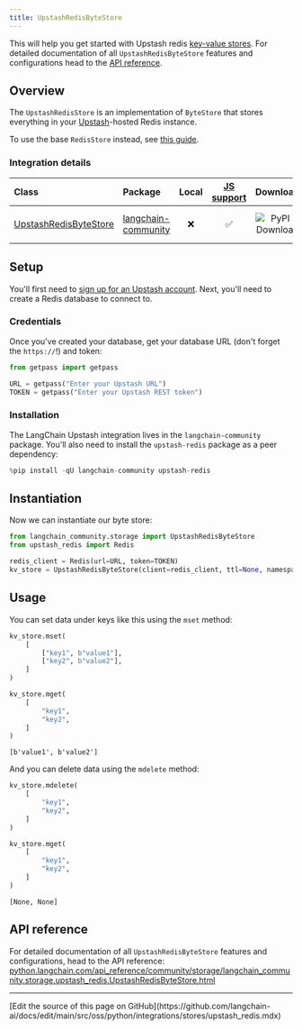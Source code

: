 ```yaml
---
title: UpstashRedisByteStore
---
```


This will help you get started with Upstash redis [key-value stores](/oss/python/integrations/stores). For detailed documentation of all `UpstashRedisByteStore` features and configurations head to the [API reference](https://python.langchain.com/api_reference/community/storage/langchain_community.storage.upstash_redis.UpstashRedisByteStore.html).

## Overview

The `UpstashRedisStore` is an implementation of `ByteStore` that stores everything in your [Upstash](https://upstash.com/)-hosted Redis instance.

To use the base `RedisStore` instead, see [this guide](/oss/python/integrations/stores/redis/).

### Integration details

| Class | Package | Local | [JS support](https://js.langchain.com/docs/integrations/stores/upstash_redis_storage) | Downloads | Version |
| :--- | :--- | :---: | :---: |  :---: | :---: |
| [UpstashRedisByteStore](https://python.langchain.com/api_reference/community/storage/langchain_community.storage.upstash_redis.UpstashRedisByteStore.html) | [langchain-community](https://python.langchain.com/api_reference/community/index.html) | ❌ | ✅ | ![PyPI - Downloads](https://img.shields.io/pypi/dm/langchain_community?style=flat-square&label=%20) | ![PyPI - Version](https://img.shields.io/pypi/v/langchain_community?style=flat-square&label=%20) |

## Setup

You'll first need to [sign up for an Upstash account](https://upstash.com/docs/redis/overall/getstarted). Next, you'll need to create a Redis database to connect to.

### Credentials

Once you've created your database, get your database URL (don't forget the `https://`!) and token:

```python
from getpass import getpass

URL = getpass("Enter your Upstash URL")
TOKEN = getpass("Enter your Upstash REST token")
```

### Installation

The LangChain Upstash integration lives in the `langchain-community` package. You'll also need to install the `upstash-redis` package as a peer dependency:

```python
%pip install -qU langchain-community upstash-redis
```

## Instantiation

Now we can instantiate our byte store:

```python
from langchain_community.storage import UpstashRedisByteStore
from upstash_redis import Redis

redis_client = Redis(url=URL, token=TOKEN)
kv_store = UpstashRedisByteStore(client=redis_client, ttl=None, namespace="test-ns")
```

## Usage

You can set data under keys like this using the `mset` method:

```python
kv_store.mset(
    [
        ["key1", b"value1"],
        ["key2", b"value2"],
    ]
)

kv_store.mget(
    [
        "key1",
        "key2",
    ]
)
```

```output
[b'value1', b'value2']
```

And you can delete data using the `mdelete` method:

```python
kv_store.mdelete(
    [
        "key1",
        "key2",
    ]
)

kv_store.mget(
    [
        "key1",
        "key2",
    ]
)
```

```output
[None, None]
```

## API reference

For detailed documentation of all `UpstashRedisByteStore` features and configurations, head to the API reference: [python.langchain.com/api_reference/community/storage/langchain_community.storage.upstash_redis.UpstashRedisByteStore.html](https://python.langchain.com/api_reference/community/storage/langchain_community.storage.upstash_redis.UpstashRedisByteStore.html)

---

<Callout icon="pen-to-square" iconType="regular">
  [Edit the source of this page on GitHub](https://github.com/langchain-ai/docs/edit/main/src/oss/python/integrations/stores/upstash_redis.mdx)
</Callout>
